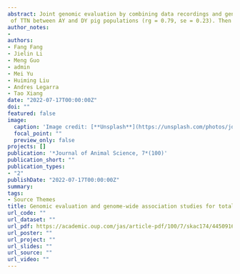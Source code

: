 ```yaml
---
abstract: Joint genomic evaluation by combining data recordings and genomic information from different pig herds and populations is of interest for pig breeding companies because the efficiency of genomic selection (GS) could be further improved. In this work, an efficient strategy of joint genomic evaluation combining data from multiple pig populations is investigated. Total teat number (TTN), a trait that is equally recorded on 13,060 American Yorkshire (AY) populations (~14.68 teats) and 10,060 Danish Yorkshire (DY) pigs (~14.29 teats), was used to explore the feasibility and accuracy of GS combining datasets from different populations. We first estimated the genetic correlation (rg)
 of TTN between AY and DY pig populations (⁠rg = 0.79, se = 0.23). Then we employed the genome-wide association study to identify quantitative trait locus (QTL) regions that are significantly associated with TTN and investigate the genetic architecture of TTN in different populations. Our results suggested that the genomic regions controlling TTN are slightly different in the two Yorkshire populations, where the candidate QTL regions were on SSC 7 and SSC 8 for the AY population and on SSC 7 for the DY population. Finally, we explored an optimal way of genomic prediction for TTN via three different genomic best linear unbiased prediction models and we concluded that when TTN across populations are regarded as different, but correlated, traits in a multitrait model, predictive abilities for both Yorkshire populations improve. As a conclusion, joint genomic evaluation for target traits in multiple pig populations is feasible in practice and more accurate, provided a proper model is used.
author_notes:
- 
authors:
- Fang Fang
- Jielin Li
- Meng Guo
- admin
- Mei Yu
- Huiming Liu
- Andres Legarra
- Tao Xiang  
date: "2022-07-17T00:00:00Z"
doi: ""
featured: false
image:
  caption: 'Image credit: [**Unsplash**](https://unsplash.com/photos/jdD8gXaTZsc)'
  focal_point: ""
  preview_only: false
projects: []
publication: '*Journal of Animal Science, 7*(100)'
publication_short: ""
publication_types:
- "2"
publishDate: "2022-07-17T00:00:00Z"
summary:
tags:
- Source Themes
title: Genomic evaluation and genome-wide association studies for total number of teats in a combined American and Danish Yorkshire pig populations selected in China 
url_code: ""
url_dataset: ""
url_pdf: https://academic.oup.com/jas/article-pdf/100/7/skac174/44509167/skac174.pdf
url_poster: ""
url_project: ""
url_slides: ""
url_source: ""
url_video: ""
---
```

